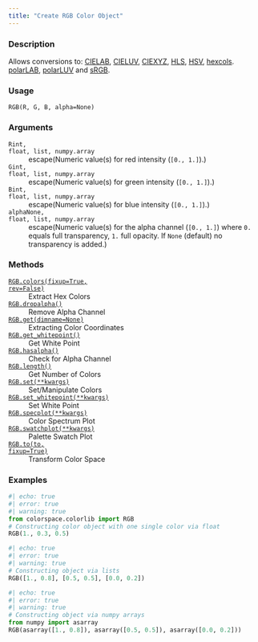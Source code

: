 ```yaml
---
title: "Create RGB Color Object"
---
```


### Description

Allows conversions to: [CIELAB](colorspace.colorlib.CIELAB.qmd), [CIELUV](colorspace.colorlib.CIELUV.qmd),
[CIEXYZ](colorspace.colorlib.CIEXYZ.qmd), [HLS](colorspace.colorlib.HLS.qmd), [HSV](colorspace.colorlib.HSV.qmd), [hexcols](colorspace.colorlib.hexcols.qmd).
[polarLAB](colorspace.colorlib.polarLAB.qmd), [polarLUV](colorspace.colorlib.polarLUV.qmd) and [sRGB](colorspace.colorlib.sRGB.qmd).

### Usage

<pre><code class='language-python'>RGB(R, G, B, alpha=None)</code></pre>

### Arguments

<dl class="pyp-list param-list">
  <dt style = "white-space: nowrap; font-family: monospace; vertical-align: top">
   <code id="colorspace.colorlib.RGB:R">R</code><code class="argument-class">int, float, list, numpy.array</code>
  </dt>
 <dd>escape(Numeric value(s) for red intensity (`[0., 1.]`).)</dd>
  <dt style = "white-space: nowrap; font-family: monospace; vertical-align: top">
   <code id="colorspace.colorlib.RGB:G">G</code><code class="argument-class">int, float, list, numpy.array</code>
  </dt>
 <dd>escape(Numeric value(s) for green intensity (`[0., 1.]`).)</dd>
  <dt style = "white-space: nowrap; font-family: monospace; vertical-align: top">
   <code id="colorspace.colorlib.RGB:B">B</code><code class="argument-class">int, float, list, numpy.array</code>
  </dt>
 <dd>escape(Numeric value(s) for blue intensity (`[0., 1.]`).)</dd>
  <dt style = "white-space: nowrap; font-family: monospace; vertical-align: top">
   <code id="colorspace.colorlib.RGB:alpha">alpha</code><code class="argument-class">None, float, list, numpy.array</code>
  </dt>
 <dd>escape(Numeric value(s) for the alpha
channel (`[0., 1.]`) where `0.` equals full transparency, `1.` full
opacity. If `None` (default) no transparency is added.)</dd>
</dl>

### Methods

<dl class="pyp-list method-list">
    <dt style = "white-space: nowrap; font-family: monospace; vertical-align: top">
       <code>[RGB.colors(fixup=True, rev=False)](colorspace.colorlib.RGB.colors.qmd)</code>
    </dt>
    <dd>Extract Hex Colors</dd>
    <dt style = "white-space: nowrap; font-family: monospace; vertical-align: top">
       <code>[RGB.dropalpha()](colorspace.colorlib.RGB.dropalpha.qmd)</code>
    </dt>
    <dd>Remove Alpha Channel</dd>
    <dt style = "white-space: nowrap; font-family: monospace; vertical-align: top">
       <code>[RGB.get(dimname=None)](colorspace.colorlib.RGB.get.qmd)</code>
    </dt>
    <dd>Extracting Color Coordinates</dd>
    <dt style = "white-space: nowrap; font-family: monospace; vertical-align: top">
       <code>[RGB.get_whitepoint()](colorspace.colorlib.RGB.get_whitepoint.qmd)</code>
    </dt>
    <dd>Get White Point</dd>
    <dt style = "white-space: nowrap; font-family: monospace; vertical-align: top">
       <code>[RGB.hasalpha()](colorspace.colorlib.RGB.hasalpha.qmd)</code>
    </dt>
    <dd>Check for Alpha Channel</dd>
    <dt style = "white-space: nowrap; font-family: monospace; vertical-align: top">
       <code>[RGB.length()](colorspace.colorlib.RGB.length.qmd)</code>
    </dt>
    <dd>Get Number of Colors</dd>
    <dt style = "white-space: nowrap; font-family: monospace; vertical-align: top">
       <code>[RGB.set(**kwargs)](colorspace.colorlib.RGB.set.qmd)</code>
    </dt>
    <dd>Set/Manipulate Colors</dd>
    <dt style = "white-space: nowrap; font-family: monospace; vertical-align: top">
       <code>[RGB.set_whitepoint(**kwargs)](colorspace.colorlib.RGB.set_whitepoint.qmd)</code>
    </dt>
    <dd>Set White Point</dd>
    <dt style = "white-space: nowrap; font-family: monospace; vertical-align: top">
       <code>[RGB.specplot(**kwargs)](colorspace.colorlib.RGB.specplot.qmd)</code>
    </dt>
    <dd>Color Spectrum Plot</dd>
    <dt style = "white-space: nowrap; font-family: monospace; vertical-align: top">
       <code>[RGB.swatchplot(**kwargs)](colorspace.colorlib.RGB.swatchplot.qmd)</code>
    </dt>
    <dd>Palette Swatch Plot</dd>
    <dt style = "white-space: nowrap; font-family: monospace; vertical-align: top">
       <code>[RGB.to(to, fixup=True)](colorspace.colorlib.RGB.to.qmd)</code>
    </dt>
    <dd>Transform Color Space</dd>
</dl>


### Examples

```python
#| echo: true
#| error: true
#| warning: true
from colorspace.colorlib import RGB
# Constructing color object with one single color via float
RGB(1., 0.3, 0.5)
```

```python
#| echo: true
#| error: true
#| warning: true
# Constructing object via lists
RGB([1., 0.8], [0.5, 0.5], [0.0, 0.2])
```

```python
#| echo: true
#| error: true
#| warning: true
# Constructing object via numpy arrays
from numpy import asarray
RGB(asarray([1., 0.8]), asarray([0.5, 0.5]), asarray([0.0, 0.2]))
```



